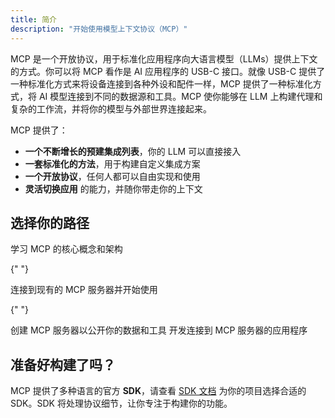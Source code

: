 ```yaml
---
title: 简介
description: "开始使用模型上下文协议（MCP）"
---
```


MCP 是一个开放协议，用于标准化应用程序向大语言模型（LLMs）提供上下文的方式。你可以将 MCP 看作是 AI 应用程序的 USB-C 接口。就像 USB-C 提供了一种标准化方式来将设备连接到各种外设和配件一样，MCP 提供了一种标准化方式，将 AI 模型连接到不同的数据源和工具。MCP 使你能够在 LLM 上构建代理和复杂的工作流，并将你的模型与外部世界连接起来。

MCP 提供了：

- **一个不断增长的预建集成列表**，你的 LLM 可以直接接入
- **一套标准化的方法**，用于构建自定义集成方案
- **一个开放协议**，任何人都可以自由实现和使用
- **灵活切换应用** 的能力，并随你带走你的上下文

## 选择你的路径

<CardGroup cols={2}>
  <Card title="理解概念" icon="book" href="/docs/learn/architecture">
    学习 MCP 的核心概念和架构
  </Card>

{" "}

<Card title="使用 MCP" icon="plug" href="/docs/tutorials/use-remote-mcp-server">
  连接到现有的 MCP 服务器并开始使用
</Card>

{" "}

<Card title="构建服务器" icon="server" href="/quickstart/server">
  创建 MCP 服务器以公开你的数据和工具
</Card>

  <Card title="构建客户端" icon="computer" href="/quickstart/client">
    开发连接到 MCP 服务器的应用程序
  </Card>
</CardGroup>

## 准备好构建了吗？

MCP 提供了多种语言的官方 **SDK**，请查看 [SDK 文档](/docs/sdk) 为你的项目选择合适的 SDK。SDK 将处理协议细节，让你专注于构建你的功能。